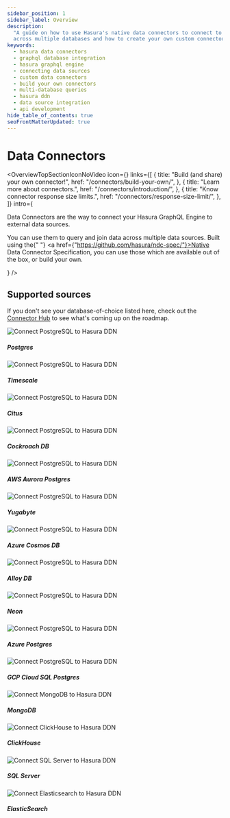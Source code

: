 ```yaml
---
sidebar_position: 1
sidebar_label: Overview
description:
  "A guide on how to use Hasura's native data connectors to connect to external data sources. Learn how to query data
  across multiple databases and how to create your own custom connectors."
keywords:
  - hasura data connectors
  - graphql database integration
  - hasura graphql engine
  - connecting data sources
  - custom data connectors
  - build your own connectors
  - multi-database queries
  - hasura ddn
  - data source integration
  - api development
hide_table_of_contents: true
seoFrontMatterUpdated: true
---
```



# Data Connectors

<OverviewTopSectionIconNoVideo
  icon={<Icon />}
  links={[
    {
      title: "Build (and share) your own connector!",
      href: "/connectors/build-your-own/",
    },
    {
      title: "Learn more about connectors.",
      href: "/connectors/introduction/",
    },
    {
      title: "Know connector response size limits.",
      href: "/connectors/response-size-limit/",
    },
  ]}
  intro={
    <div>
      <p>Data Connectors are the way to connect your Hasura GraphQL Engine to external data sources.</p>
      <p>
        You can use them to query and join data across multiple data sources. Built using the{" "}
        <a href={"https://github.com/hasura/ndc-spec/"}>Native Data Connector Specification</a>, you can use those which
        are available out of the box, or build your own.
      </p>
    </div>
  }
/>

## Supported sources

If you don't see your database-of-choice listed here, check out the [Connector Hub](https://hasura.io/connectors) to see
what's coming up on the roadmap.

<div className="vendor-table">
  <Link href={"/connectors/postgresql/"}>
    <div className="vendor-card-wrapper">
      <div className="vendor-card">
        <img src={PostgreSQL} title="PostgreSQL" alt="Connect PostgreSQL to Hasura DDN" />
      </div>
      <h5>Postgres</h5>
    </div>
  </Link>
  <!-- Timescale -->
  <Link href={"/connectors/postgresql/"}>
    <div className="vendor-card-wrapper">
      <div className="vendor-card">
        <img src={Timescale} title="PostgreSQL" alt="Connect PostgreSQL to Hasura DDN" />
      </div>
      <h5>Timescale</h5>
    </div>
  </Link>
  <!-- Citus -->
  <Link href={"/connectors/postgresql/"}>
    <div className="vendor-card-wrapper">
      <div className="vendor-card">
        <img src={Citus} title="PostgreSQL" alt="Connect PostgreSQL to Hasura DDN" />
      </div>
      <h5>Citus</h5>
    </div>
  </Link>
  <!-- CRDB -->
  <Link href={"/connectors/postgresql/"}>
    <div className="vendor-card-wrapper">
      <div className="vendor-card">
        <img src={CRDB} title="PostgreSQL" alt="Connect PostgreSQL to Hasura DDN" />
      </div>
      <h5>Cockroach DB</h5>
    </div>
  </Link>
  <!-- AWS Aurora -->
  <Link href={"/connectors/postgresql/"}>
    <div className="vendor-card-wrapper">
      <div className="vendor-card">
        <img src={Aurora} title="PostgreSQL" alt="Connect PostgreSQL to Hasura DDN" />
      </div>
      <h5>AWS Aurora Postgres</h5>
    </div>
  </Link>
  <!-- Yugabyte -->
  <Link href={"/connectors/postgresql/"}>
    <div className="vendor-card-wrapper">
      <div className="vendor-card">
        <img src={Yugabyte} title="PostgreSQL" alt="Connect PostgreSQL to Hasura DDN" />
      </div>
      <h5>Yugabyte</h5>
    </div>
  </Link>
  <!-- Azure Cosmos DB -->
  <Link href={"/connectors/postgresql/"}>
    <div className="vendor-card-wrapper">
      <div className="vendor-card">
        <img src={Cosmos} title="PostgreSQL" alt="Connect PostgreSQL to Hasura DDN" />
      </div>
      <h5>Azure Cosmos DB</h5>
    </div>
  </Link>
  <!-- Alloy DB -->
  <Link href={"/connectors/postgresql/"}>
    <div className="vendor-card-wrapper">
      <div className="vendor-card">
        <img src={Alloy} title="PostgreSQL" alt="Connect PostgreSQL to Hasura DDN" />
      </div>
      <h5>Alloy DB</h5>
    </div>
  </Link>
  <!-- Neon -->
  <Link href={"/connectors/postgresql/"}>
    <div className="vendor-card-wrapper">
      <div className="vendor-card">
        <img src={Neon} title="PostgreSQL" alt="Connect PostgreSQL to Hasura DDN" />
      </div>
      <h5>Neon</h5>
    </div>
  </Link>
  <!-- Azure PG -->
  <Link href={"/connectors/postgresql/"}>
    <div className="vendor-card-wrapper">
      <div className="vendor-card">
        <img src={Cosmos} title="PostgreSQL" alt="Connect PostgreSQL to Hasura DDN" />
      </div>
      <h5>Azure Postgres</h5>
    </div>
  </Link>
  <!-- GCP Cloud SQL PG -->
  <Link href={"/connectors/postgresql/"}>
    <div className="vendor-card-wrapper">
      <div className="vendor-card">
        <img src={GCP} title="PostgreSQL" alt="Connect PostgreSQL to Hasura DDN" />
      </div>
      <h5>GCP Cloud SQL Postgres</h5>
    </div>
  </Link>
  <!-- MongoDB -->
  <Link href={"/connectors/mongodb/"}>
    <div className="vendor-card-wrapper">
      <div className="vendor-card">
        <img src={Mongo} title="MongoDB" alt="Connect MongoDB to Hasura DDN" />
      </div>
      <h5>MongoDB</h5>
    </div>
  </Link>
  <!-- ClickHouse -->
  <Link href={"/connectors/clickhouse"}>
    <div className="vendor-card-wrapper">
      <div className="vendor-card">
        <img src={ClickHouse} title="PostgreSQL" alt="Connect ClickHouse to Hasura DDN" />
      </div>
      <h5>ClickHouse</h5>
    </div>
  </Link>
  <!-- SQL Server -->
  <Link href={"https://hasura.io/connectors/sqlserver"}>
    <div className="vendor-card-wrapper">
      <div className="vendor-card">
        <img src={SqlServer} title="SQL Server" alt="Connect SQL Server to Hasura DDN" />
      </div>
      <h5>SQL Server</h5>
    </div>
  </Link>
  <Link href={"https://hasura.io/connectors/elasticsearch"}>
    <div className="vendor-card-wrapper">
      <div className="vendor-card">
        <img src={Elasticsearch} title="Elasticsearch" alt="Connect Elasticsearch to Hasura DDN" />
      </div>
      <h5>ElasticSearch</h5>
    </div>
  </Link>
</div>
